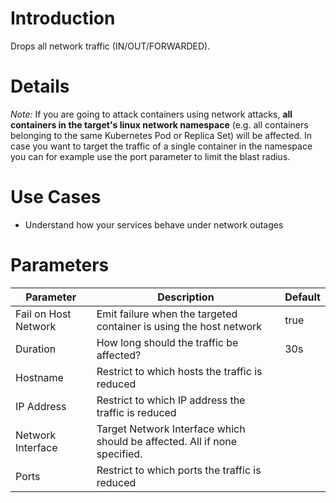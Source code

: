 # Introduction

Drops all network traffic (IN/OUT/FORWARDED).

# Details

_Note:_ If you are going to attack containers using network attacks, **all containers in the target's linux network namespace** (e.g. all containers belonging to the same Kubernetes Pod or Replica Set) will be affected. In case you want to target the traffic of a single container in the namespace you can for example use the port parameter to limit the blast radius.


# Use Cases

* Understand how your services behave under network outages


# Parameters

| Parameter            | Description                                                               | Default |
|----------------------|---------------------------------------------------------------------------|---------|
| Fail on Host Network | Emit failure when the targeted container is using the host network        | true    |
| Duration             | How long should the traffic be affected?                                  | 30s     |
| Hostname             | Restrict to which hosts the traffic is reduced                            |         |
| IP Address           | Restrict to which IP address the traffic is reduced                       |         |
| Network Interface    | Target Network Interface which should be affected. All if none specified. |         |
| Ports                | Restrict to which ports the traffic is reduced                            |         |
